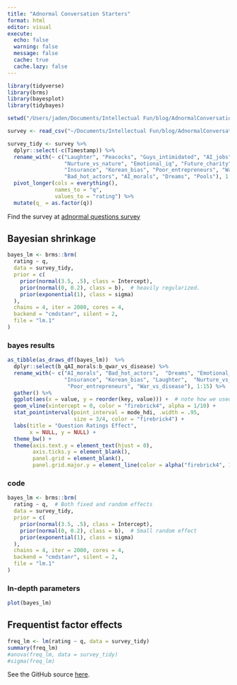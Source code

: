 ```yaml
---
title: "Adnormal Conversation Starters"
format: html
editor: visual
execute:
  echo: false
  warning: false
  message: false
  cache: true
  cache.lazy: false
---
```


```r
library(tidyverse)
library(brms)
library(bayesplot)
library(tidybayes)

setwd("/Users/jaden/Documents/Intellectual Fun/blog/AdnormalConversationStarters")

survey <- read_csv("~/Documents/Intellectual Fun/blog/AdnormalConversationStarters/Novel Questions (Responses) - Form Responses 1.csv")

survey_tidy <- survey %>% 
  dplyr::select(-c(Timestamp)) %>% 
  rename_with(~ c("Laughter", "Peacocks", "Guys_intimidated", "AI_jobs", 
                  "Nurture_vs_nature", "Emotional_iq", "Future_charity", "Human_takeover", 
                  "Insurance", "Korean_bias", "Poor_entrepreneurs", "War_vs_disease",
                  "Bad_hot_actors", "AI_morals", "Dreams", "Pools"), 1:16) %>% 
  pivot_longer(cols = everything(),
               names_to = "q",
               values_to = "rating") %>% 
  mutate(q_ = as.factor(q))
```

Find the survey at [adnormal questions survey](https://forms.gle/T5R1izmKQY2n9ZVv9)


::: {.panel-tabset}

## Bayesian shrinkage

```r
bayes_lm <- brms::brm(
  rating ~ q,  
  data = survey_tidy,
  prior = c(
    prior(normal(3.5, .5), class = Intercept),
    prior(normal(0, 0.2), class = b),  # heavily regularized.
    prior(exponential(1), class = sigma)
  ),
  chains = 4, iter = 2000, cores = 4,
  backend = "cmdstanr", silent = 2,
  file = "lm.1"
)


```

::: {.panel-tabset}

### bayes results
```r
as_tibble(as_draws_df(bayes_lm))  %>% 
  dplyr::select(b_qAI_morals:b_qwar_vs_disease) %>% 
  rename_with(~ c("AI_morals", "Bad_hot_actors",  "Dreams", "Emotional_iq",  "Future_charity",  "Guys_intimidated",  "Human_takeover", 
                  "Insurance", "Korean_bias", "Laughter",  "Nurture_vs_nature", "Peacocks",  "Pools",
                   "Poor_entrepreneurs", "War_vs_disease"), 1:15) %>% 
  gather() %>% 
  ggplot(aes(x = value, y = reorder(key, value))) +  # note how we used `reorder()` to arrange the coefficients
  geom_vline(xintercept = 0, color = "firebrick4", alpha = 1/10) +
  stat_pointinterval(point_interval = mode_hdi, .width = .95, 
                     size = 3/4, color = "firebrick4") +
  labs(title = "Question Ratings Effect",
       x = NULL, y = NULL) +
  theme_bw() +
  theme(axis.text.y = element_text(hjust = 0),
        axis.ticks.y = element_blank(),
        panel.grid = element_blank(),
        panel.grid.major.y = element_line(color = alpha("firebrick4", 1/4), linetype = 3))
```


### code

```r
bayes_lm <- brms::brm(
  rating ~ q,  # Both fixed and random effects
  data = survey_tidy,
  prior = c(
    prior(normal(3.5, .5), class = Intercept),
    prior(normal(0, 0.2), class = b),  # Small random effect
    prior(exponential(1), class = sigma)
  ),
  chains = 4, iter = 2000, cores = 4,
  backend = "cmdstanr", silent = 2,
  file = "lm.1"
)
```

### In-depth parameters

```r
plot(bayes_lm)
```

:::

## Frequentist factor effects

```r


freq_lm <- lm(rating ~ q, data = survey_tidy)
summary(freq_lm)
#anova(freq_lm, data = survey_tidy)
#sigma(freq_lm) 
```

:::


See the GitHub source [here](https://github.com/probably-jaden/adnormal-conversation-starters).

